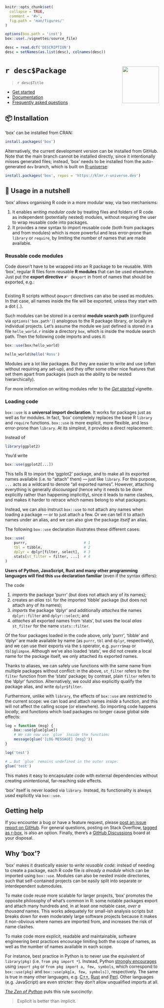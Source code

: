 <!-- README.md is generated from README.rmd. Please edit that file instead! -->

```r
knitr::opts_chunk$set(
  collapse = TRUE,
  comment = '#>',
  fig.path = 'man/figures/'
)

options(box.path = 'inst')
box::use(./vignettes/source_file)

desc = read.dcf('DESCRIPTION')
desc = setNames(as.list(desc), colnames(desc))
```

# `r desc$Package` <img src="man/figures/logo.png" align="right" alt="" width="120"/>

> `r desc$Title`

<div id='tldr'>

* [Get started][]
* [Documentation][]
* [Frequently asked questions][FAQ]

</div>

## 📦 Installation

‘box’ can be installed from CRAN:

```r
install.packages('box')
```

Alternatively, the current development version can be installed from GitHub.
Note that the main branch cannot be installed directly, since it intentionally
misses generated files; instead, ‘box’ needs to be installed from the
auto-generated `dev` branch, which is built on [R-universe][]:

```r
install.packages('box', repos = 'https://klmr.r-universe.dev')
```

## 🥜 Usage in a nutshell

‘box’ allows organising R code in a more modular way, via two mechanisms:

1. It enables *writing modular code* by treating files and folders of R code as
   independent (potentially nested) modules, without requiring the user to wrap
   reusable code into packages.
2. It provides a new syntax to import reusable code (both from packages and from
   modules) which is more powerful and less error-prone than `library` or
   `require`, by limiting the number of names that are made available.

### Reusable code modules

Code doesn’t have to be wrapped into an R package to be reusable. With ‘box’,
regular R files form reusable **R modules** that can be used elsewhere. Just put
the **export directive** `#' @export` in front of names that should be exported,
e.g.:

```r
```

Existing R scripts without `@export` directives can also be used as modules. In
that case, all names inside the file will be exported, unless they start with a
dot (`.`).

Such modules can be stored in a central **module search path** (configured via
`options('box.path')`) analogous to the R package library, or locally in
individual projects. Let’s assume the module we just defined is stored in a file
`hello_world.r` inside a directory `box`, which is inside the module search
path. Then the following code imports and uses it:

```r
box::use(box/hello_world)

hello_world$hello('Ross')
```

Modules are a lot like packages. But they are easier to write and use (often
without requiring any set-up), and they offer some other nice features that set
them apart from packages (such as the ability to be nested hierarchically).

For more information on writing modules refer to the *[Get started][]* vignette.

### Loading code

`box::use` is a **universal import declaration**. It works for packages just as
well as for modules. In fact, ‘box’ completely replaces the base R `library` and
`require` functions. `box::use` is more explicit, more flexible, and less
error-prone than `library`. At its simplest, it provides a direct replacement:

Instead of

```r
library(ggplot2)
```

You’d write

```r
box::use(ggplot2[...])
```

This tells R to import the ‘ggplot2’ package, and to make all its exported names
available (i.e. to “attach” them) — just like `library`. For this purpose, `...`
acts as a wildcard to denote “all exported names”. However, attaching everything
is generally *discouraged* (hence why it needs to be done explicitly rather than
happening implicitly), since it leads to name clashes, and makes it harder to
retrace which names belong to what packages.

Instead, we can also instruct `box::use` to not attach any names when loading a
package — or to just attach a few. Or we can tell it to attach names under an
alias, and we can also give the package *itself* an alias.

The following `box::use` declaration illustrates these different cases:

```r
box::use(
    purrr,                          # 1
    tbl = tibble,                   # 2
    dplyr = dplyr[filter, select],  # 3
    stats[st_filter = filter, ...]  # 4
)
```

**Users of Python, JavaScript, Rust and many other programming languages will
find this `use` declaration familiar** (even if the syntax differs):

The code

1. *imports* the package ‘purrr’ (but does not attach any of its names);
2. creates an *alias* `tbl` for the imported ‘tibble’ package (but does not
   attach any of its names);
3. *imports* the package ‘dplyr’ and additionally *attaches* the names
   `dplyr::filter` and `dplyr::select`; and
4. *attaches* all exported names from ‘stats’, but uses the local *alias*
   `st_filter` for the name `stats::filter`.

Of the four packages loaded in the code above, only ‘purrr’, ‘tibble’ and
‘dplyr’ are made available by name (as `purrr`, `tbl` and `dplyr`,
respectively), and we can use their exports via the `$` operator, e.g.
`purrr$map` or `tbl$glimpse`. Although we’ve also loaded ‘stats’, we did not
create a local name for the package itself, we only attached its exported names.

Thanks to aliases, we can safely use functions with the same name from multiple
packages without conflict: in the above, `st_filter` refers to the `filter`
function from the ‘stats’ package; by contrast, plain `filter` refers to the
‘dplyr’ function. Alternatively, we could also explicitly qualify the package
alias, and write `dplyr$filter`.

Furthermore, unlike with `library`, the effects of `box::use` are restricted to
the current scope: we can load and attach names *inside* a function, and this
will not affect the calling scope (or elsewhere). So importing code happens
*locally*, and functions which load packages no longer cause global side
effects:

```r
log = function (msg) {
    box::use(glue[glue])
    # We can now use `glue` inside the function:
    message(glue('[LOG MESSAGE] {msg}'))
}

log('test')

# … But `glue` remains undefined in the outer scope:
glue('test')
```

This makes it easy to encapsulate code with external dependencies without
creating unintentional, far-reaching side effects.

‘box’ itself is never loaded via `library`. Instead, its functionality is always
used explicitly via `box::use`.

## Getting help

If you encounter a bug or have a feature request, please [post an issue report
on GitHub][new-issue]. For general questions, posting on Stack Overflow, [tagged
as <span class="so-tag">r-box</span>][so:r-box], is also an option. Finally,
there’s a [GitHub Discussions][] board at your disposal.

## Why ‘box’?

‘box’ makes it drastically easier to *write reusable code*: instead of needing
to create a package, each R code file *is already a module* which can be
imported using `box::use`. Modules can also be nested inside directories, such
that self-contained projects can be easily split into separate or interdependent
submodules.

To make code reuse more scalable for larger projects, ‘box’ promotes the
opposite philosophy of what’s common in R: some notable packages export and
attach many hundreds and, in at least one notable case, *over a thousand* names.
This works adequately for small-ish analysis scripts but breaks down for even
moderately large software projects because it makes it non-obvious where names
are imported from, and increases the risk of name clashes.

To make code more explicit, readable and maintainable, software engineering best
practices encourage limiting both the scope of names, as well as the number of
names available in each scope.

For instance, best practice in Python is to never use the equivalent of
`library(pkg)` (i.e. `from pkg import *`). Instead, Python [strongly
encourages][pep8] using `import pkg` or `from pkg import a, few, symbols`, which
correspond to `box::use(pkg)` and `box::use(pkg[a, few, symbols])`,
respectively. The same is true in many other languages, e.g. [C++][], [Rust][]
and [Perl][]. Other languages (e.g. JavaScript) are even stricter: they don’t
allow unqualified imports at all.

[*The Zen of Python*][pep20] puts this rule succinctly:

> Explicit is better than implicit.

[R-universe]: https://klmr.r-universe.dev/ui
[roxygen2]: https://roxygen2.r-lib.org/
[pep8]: https://www.python.org/dev/peps/pep-0008/#imports
[Get started]: https://klmr.me/box/articles/box.html
[Documentation]: https://klmr.me/box/reference/index.html
[FAQ]: https://klmr.me/box/articles/faq.html
[new-issue]: https://github.com/klmr/box/issues/new
[so:r-box]: https://stackoverflow.com/questions/tagged/r-box?tab=Newest
[GitHub Discussions]: https://github.com/klmr/box/discussions
[C++]: https://isocpp.github.io/CppCoreGuidelines/CppCoreGuidelines#Rs-using
[Rust]: https://doc.rust-lang.org/book/ch07-04-bringing-paths-into-scope-with-the-use-keyword.html#the-glob-operator
[Perl]: https://perldoc.perl.org/Exporter#Selecting-What-to-Export
[pep20]: https://www.python.org/dev/peps/pep-0020/
